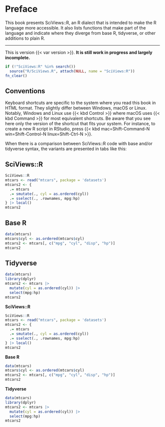 # Preface {.unnumbered}

This book presents SciViews::R, an R dialect that is intended to make the R language more accessible. It also lists functions that make part of the language and indicate where they diverge from base R, tidyverse, or other additions to plain R.

------------------------------------------------------------------------

::: callout-warning
This is version {{< var version >}}. **It is still work in progress and largely incomplete.**
:::

<!--# Can use callout note, tip, warning, caution, and important -->

```r
if (!"SciViews:R" %in% search())
  source("R/SciViews.R", attach(NULL, name = "SciViews:R"))
fn_clear()
```

## Conventions

Keyboard shortcuts are specific to the system where you read this book in HTML format. They slightly differ between Windows, macOS or Linux. Notably, Windows and Linux use {{< kbd Control >}} where macOS uses {{< kbd Command >}} for most equivalent shortcuts. Be aware that you see here only the version of the shortcut that fits your system. For instance, to create a new R script in RStudio, press {{< kbd mac=Shift-Command-N win=Shift-Control-N linux=Shift-Ctrl-N >}}.

When there is a comparison between SciViews::R code with base and/or tidyverse syntax, the variants are presented in tabs like this:

:::: {.content-visible when-format="html"}
::: {.panel-tabset group="variants"}
## SciViews::R

```r
SciViews::R
mtcars <- read("mtcars", package = 'datasets')
mtcars2 <- {
  .= mtcars
  .= smutate(., cyl = as.ordered(cyl))
  .= sselect(., .rownames, mpg:hp)
} |> local()
mtcars2
```

## Base R

```r
data(mtcars)
mtcars$cyl <- as.ordered(mtcars$cyl)
mtcars2 <- mtcars[, c("mpg", "cyl", "disp", "hp")]
mtcars2
```

## Tidyverse

```r
data(mtcars)
library(dplyr)
mtcars2 <- mtcars |>
  mutate(cyl = as.ordered(cyl)) |>
  select(mpg:hp)
mtcars2
```
:::
::::

::: {.content-visible unless-format="html"}
**SciViews::R**

```r
SciViews::R
mtcars <- read("mtcars", package = 'datasets')
mtcars2 <- {
  .= mtcars
  .= smutate(., cyl = as.ordered(cyl))
  .= sselect(., .rownames, mpg:hp)
} |> local()
mtcars2
```

**Base R**

```r
data(mtcars)
mtcars$cyl <- as.ordered(mtcars$cyl)
mtcars2 <- mtcars[, c("mpg", "cyl", "disp", "hp")]
mtcars2
```

**Tidyverse**

```r
data(mtcars)
library(dplyr)
mtcars2 <- mtcars |>
  mutate(cyl = as.ordered(cyl)) |>
  select(mpg:hp)
mtcars2
```
:::
